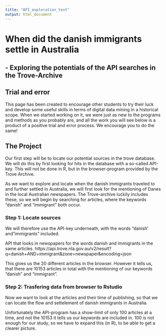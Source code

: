 ```yaml
---
title: "API_exploration_text"
output: html_document
---
```

# When did the danish immigrants settle in Australia
## - Exploring the potentials of the API searches in the Trove-Archive

## Trial and error
This page has been created to encourage other students to try their luck and develop some useful skills in terms of digital data mining in a historical scope. 
When we started working on it, we were just as new to the programs and methods as you probably are, and all the work you will see below is a product of a positive trial and error process. We encourage you to do the same!

## The Project
Our first step will be to locate our potential sources in the trove database. 
We will do this by first looking for hits in the database with a so-called API-key. This will not be done in R, but in the browser-program provided by the Trove Archive. 

As we want to explore and locate when the danish immigrants traveled to and further settled in Australia, we will first look for the mentioning of Danes in the local Australian newspapers. The Trove-archive luckily includes these, so we will begin by searching for articles, where the keywords "danish" and "immigrant" both occur.

### Step 1: Locate sources
We will therefore use the API-key underneath, with the words "danish' and "immigrants" included.  

API that looks in  newspapers for the words danish and immigrants in the same articles.
https://api.trove.nla.gov.au/v2/result?q=danish+AND+immigrant&zone=newspaper&encoding=json 

This gives us the 20 different articles in the browser. However it tells us, that there are 10153 articles in total with the mentioning of our keywords "danish" and "immigrant".

### Step 2: Trasfering data from browser to Rstudio
Now we want to look at the articles and their time of publishing, so that we can locate the flow and settelement of danish immigrants in Australia. 

Unfortunately the API-program has a show-limit of only 100 articles at a time, and not the 10153 it tells us our keywords are included in. 100 is not enough for our study, so we have to expand this (in R), to be able to get a clearer picture.






